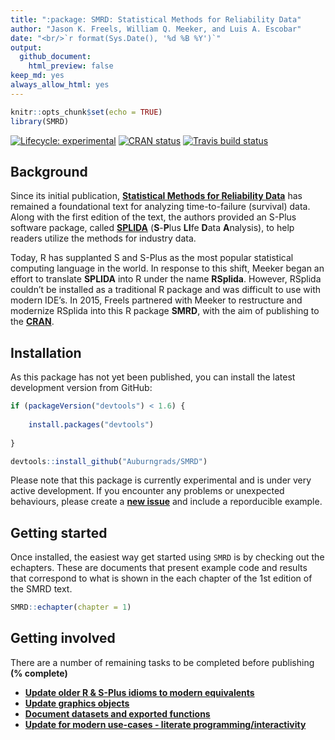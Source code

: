 ```yaml
---
title: ":package: SMRD: Statistical Methods for Reliability Data"
author: "Jason K. Freels, William Q. Meeker, and Luis A. Escobar"
date: "<br/>`r format(Sys.Date(), '%d %B %Y')`"
output: 
  github_document:
    html_preview: false
keep_md: yes
always_allow_html: yes
---
```


```r
knitr::opts_chunk$set(echo = TRUE)
library(SMRD)
```
[![Lifecycle: experimental](https://img.shields.io/badge/lifecycle-experimental-orange.svg)](https://www.tidyverse.org/lifecycle/#experimental)
[![CRAN status](https://www.r-pkg.org/badges/version/SMRD2)](https://cran.r-project.org/package=SMRD2)
[![Travis build status](https://travis-ci.org/Auburngrads/SMRD2.svg?branch=master)](https://travis-ci.org/Auburngrads/SMRD2)

## Background

Since its initial publication, <a target=' 'href='https://www.amazon.com/Statistical-Methods-Reliability-William-Meeker/dp/0471143286'>**Statistical Methods for Reliability Data**</a> has remained a foundational text for analyzing time-to-failure (survival) data.  Along with the first edition of the text, the authors provided an S-Plus software package, called [**SPLIDA**](http://www.public.iastate.edu/~splida/')  (**S**-**P**lus **LI**fe **D**ata **A**nalysis), to help readers utilize the methods for industry data.  

Today, R has supplanted S and S-Plus as the most popular statistical computing language in the world.  In response to this shift, Meeker began an effort to translate **SPLIDA** into R under the name **RSplida**. However, RSplida couldn't be installed as a traditional R package and was difficult to use with modern IDE's.  In 2015, Freels partnered with Meeker to restructure and modernize RSplida into this R package **SMRD**, with the aim of publishing to the <a target="" href="https://cran.r-project.org">**CRAN**</a>.

## Installation

As this package has not yet been published, you can install the latest development version from GitHub:

```r
if (packageVersion("devtools") < 1.6) {
  
    install.packages("devtools")
  
}

devtools::install_github("Auburngrads/SMRD")
```

Please note that this package is currently experimental and is under very active development.  If you encounter any problems or unexpected behaviours, please create a <a target="" href="https://github.com/Auburngrads/SMRD2/issues">**new issue**</a> and include a reporducible example.

## Getting started 

Once installed, the easiest way get started using `SMRD` is by checking out the echapters.  These are documents that present example code and results that correspond to what is shown in the each chapter of the 1st edition of the SMRD text.

```r
SMRD::echapter(chapter = 1)
```

## Getting involved

There are a number of remaining tasks to be completed before publishing <b>(% complete)</b>

- <a target="" href="https://github.com/Auburngrads/SMRD2/projects/1">**Update older R & S-Plus idioms to modern equivalents**</a>
- <a target="" href="https://github.com/Auburngrads/SMRD2/projects/1">**Update graphics objects**</a>
- <a target="" href="https://github.com/Auburngrads/SMRD2/projects/1">**Document datasets and exported functions**</a>
- <a target="" href="https://github.com/Auburngrads/SMRD2/projects/2">**Update for modern use-cases - literate programming/interactivity**</a>